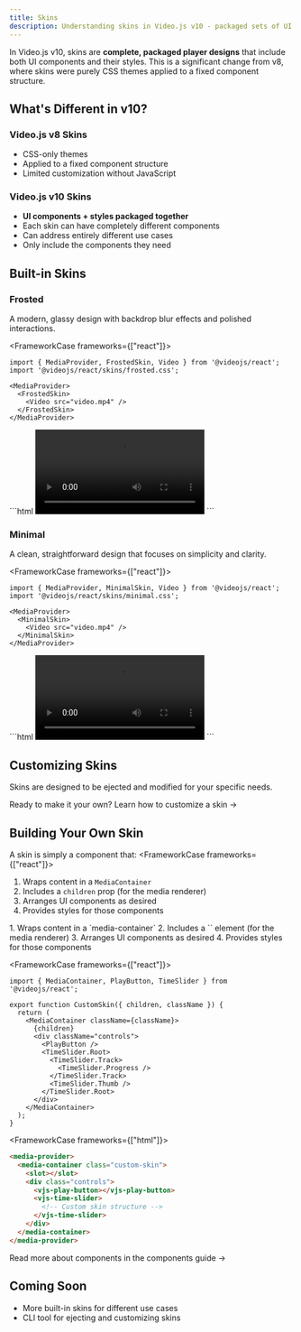 ```yaml
---
title: Skins
description: Understanding skins in Video.js v10 - packaged sets of UI components and styles
---
```



In Video.js v10, skins are **complete, packaged player designs** that include both UI components and their styles. This is a significant change from v8, where skins were purely CSS themes applied to a fixed component structure.

## What's Different in v10?

### Video.js v8 Skins
- CSS-only themes
- Applied to a fixed component structure
- Limited customization without JavaScript

### Video.js v10 Skins
- **UI components + styles packaged together**
- Each skin can have completely different components
- Can address entirely different use cases
- Only include the components they need

## Built-in Skins

### Frosted

A modern, glassy design with backdrop blur effects and polished interactions.

<FrameworkCase frameworks={["react"]}>
```tsx
import { MediaProvider, FrostedSkin, Video } from '@videojs/react';
import '@videojs/react/skins/frosted.css';

<MediaProvider>
  <FrostedSkin>
    <Video src="video.mp4" />
  </FrostedSkin>
</MediaProvider>
```
</FrameworkCase>
<FrameworkCase frameworks={["html"]}>
```html
<media-provider>
  <media-skin-frosted>
    <video slot="media" src="video.mp4"></video>
  </media-skin-frosted>
</media-provider>
```
</FrameworkCase>

<MinimalFrame class="rounded-3xl">
  <FrostedSkinDemo client:load />
</MinimalFrame>

### Minimal

A clean, straightforward design that focuses on simplicity and clarity.

<FrameworkCase frameworks={["react"]}>
```tsx
import { MediaProvider, MinimalSkin, Video } from '@videojs/react';
import '@videojs/react/skins/minimal.css';

<MediaProvider>
  <MinimalSkin>
    <Video src="video.mp4" />
  </MinimalSkin>
</MediaProvider>
```
</FrameworkCase>
<FrameworkCase frameworks={["html"]}>
```html
<media-provider>
  <media-skin-minimal>
    <video slot="media" src="video.mp4"></video>
  </media-skin-minimal>
</media-provider>
```
</FrameworkCase>

<MinimalFrame>
  <MinimalSkinDemo client:load />
</MinimalFrame>

## Customizing Skins

Skins are designed to be ejected and modified for your specific needs.

Ready to make it your own? <DocsLink slug="how-to/customize-skins">Learn how to customize a skin →</DocsLink>

## Building Your Own Skin


A skin is simply a component that:
<FrameworkCase frameworks={["react"]}>
1. Wraps content in a `MediaContainer`
2. Includes a `children` prop (for the media renderer)
3. Arranges UI components as desired
4. Provides styles for those components
</FrameworkCase>
<FrameworkCase frameworks={["html"]}>
1. Wraps content in a `media-container`
2. Includes a `<slot>` element (for the media renderer)
3. Arranges UI components as desired
4. Provides styles for those components
</FrameworkCase>

<FrameworkCase frameworks={["react"]}>
```tsx
import { MediaContainer, PlayButton, TimeSlider } from '@videojs/react';

export function CustomSkin({ children, className }) {
  return (
    <MediaContainer className={className}>
      {children}
      <div className="controls">
        <PlayButton />
        <TimeSlider.Root>
          <TimeSlider.Track>
            <TimeSlider.Progress />
          </TimeSlider.Track>
          <TimeSlider.Thumb />
        </TimeSlider.Root>
      </div>
    </MediaContainer>
  );
}
```
</FrameworkCase>

<FrameworkCase frameworks={["html"]}>
```html
<media-provider>
  <media-container class="custom-skin">
    <slot></slot>
    <div class="controls">
      <vjs-play-button></vjs-play-button>
      <vjs-time-slider>
        <!-- Custom skin structure -->
      </vjs-time-slider>
    </div>
  </media-container>
</media-provider>
```
</FrameworkCase>

Read more about components <DocsLink slug="concepts/ui-components">in the components guide →</DocsLink>

## Coming Soon

- More built-in skins for different use cases
- CLI tool for ejecting and customizing skins
